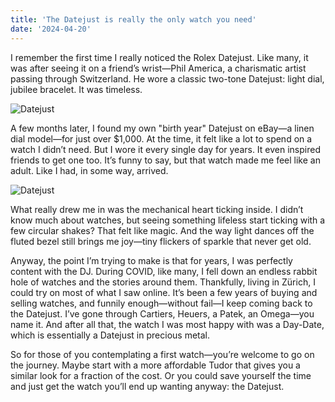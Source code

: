 ```yaml
---
title: 'The Datejust is really the only watch you need'
date: '2024-04-20'
---
```


I remember the first time I really noticed the Rolex Datejust. Like many, it was after seeing it on a friend’s wrist—Phil America, a charismatic artist passing through Switzerland. He wore a classic two-tone Datejust: light dial, jubilee bracelet. It was timeless.

<div className="imageContainer">
  <img src="/assets/images/datejust/datejust.webp" alt="Datejust" className="image" />
</div>

A few months later, I found my own "birth year" Datejust on eBay—a linen dial model—for just over $1,000. At the time, it felt like a lot to spend on a watch I didn’t need. But I wore it every single day for years. It even inspired friends to get one too. It’s funny to say, but that watch made me feel like an adult. Like I had, in some way, arrived.

<div className="imageContainer">
  <img src="/assets/images/datejust/dj-linen-dial.jpeg" alt="Datejust" className="image" />
</div>

What really drew me in was the mechanical heart ticking inside. I didn’t know much about watches, but seeing something lifeless start ticking with a few circular shakes? That felt like magic. And the way light dances off the fluted bezel still brings me joy—tiny flickers of sparkle that never get old.

Anyway, the point I’m trying to make is that for years, I was perfectly content with the DJ. During COVID, like many, I fell down an endless rabbit hole of watches and the stories around them. Thankfully, living in Zürich, I could try on most of what I saw online. It’s been a few years of buying and selling watches, and funnily enough—without fail—I keep coming back to the Datejust. I’ve gone through Cartiers, Heuers, a Patek, an Omega—you name it. And after all that, the watch I was most happy with was a Day-Date, which is essentially a Datejust in precious metal.

So for those of you contemplating a first watch—you’re welcome to go on the journey. Maybe start with a more affordable Tudor that gives you a similar look for a fraction of the cost. Or you could save yourself the time and just get the watch you’ll end up wanting anyway: the Datejust.